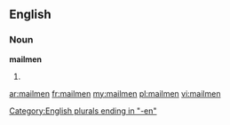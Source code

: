 ==English==

===Noun===
'''mailmen'''

# {{plural of|[[mailman]]}}

[[Category:English plurals ending in "-en"]]

[[ar:mailmen]]
[[fr:mailmen]]
[[my:mailmen]]
[[pl:mailmen]]
[[vi:mailmen]]